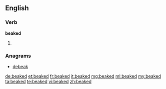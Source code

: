 ==English==

===Verb===
'''beaked'''

# {{past of|beak}}

===Anagrams===
* [[debeak#English|debeak]]

[[de:beaked]]
[[et:beaked]]
[[fr:beaked]]
[[it:beaked]]
[[mg:beaked]]
[[ml:beaked]]
[[my:beaked]]
[[ta:beaked]]
[[te:beaked]]
[[vi:beaked]]
[[zh:beaked]]